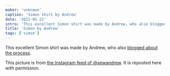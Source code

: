```yaml
---
maker: 'unknown'
caption: 'Simon shirt by Andrew'
date: '2021-01-22'
intro: 'This excellent Simon shirt was made by Andrew, who also blogged about the process .'
title: 'Simon by Andrew'
tags: ['simon']
---
```


<!-- truncate -->

This excellent Simon shirt was made by Andrew, who also [blogged about the process](https://sewandrew.com/2019/03/13/spiderweb-paper-a-freesewing-shirt/).

<Note>

This picture is from [the Instagram feed of @sewandrew](https://www.instagram.com/sewandrew/). It is reposted here with permission.

</Note>
